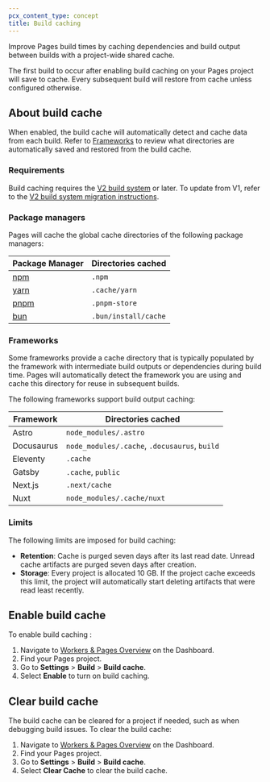 ```yaml
---
pcx_content_type: concept
title: Build caching
---
```


Improve Pages build times by caching dependencies and build output between builds with a project-wide shared cache.

The first build to occur after enabling build caching on your Pages project will save to cache. Every subsequent build will restore from cache unless configured otherwise.

## About build cache

When enabled, the build cache will automatically detect and cache data from each build. Refer to [Frameworks](/pages/configuration/build-caching/#frameworks) to review what directories are automatically saved and restored from the build cache.

### Requirements

Build caching requires the [V2 build system](/pages/configuration/build-image/#v2-build-system) or later. To update from V1, refer to the [V2 build system migration instructions](/pages/configuration/build-image/#v1-to-v2-migration).

### Package managers

Pages will cache the global cache directories of the following package managers:

| Package Manager               | Directories cached   |
| ----------------------------- | -------------------- |
| [npm](https://www.npmjs.com/) | `.npm`               |
| [yarn](https://yarnpkg.com/)  | `.cache/yarn`        |
| [pnpm](https://pnpm.io/)      | `.pnpm-store`        |
| [bun](https://bun.sh/)        | `.bun/install/cache` |

### Frameworks

Some frameworks provide a cache directory that is typically populated by the framework with intermediate build outputs or dependencies during build time. Pages will automatically detect the framework you are using and cache this directory for reuse in subsequent builds.

The following frameworks support build output caching:

| Framework  | Directories cached                            |
| ---------- | --------------------------------------------- |
| Astro      | `node_modules/.astro`                         |
| Docusaurus | `node_modules/.cache`, `.docusaurus`, `build` |
| Eleventy   | `.cache`                                      |
| Gatsby     | `.cache`, `public`                            |
| Next.js    | `.next/cache`                                 |
| Nuxt       | `node_modules/.cache/nuxt`                    |

### Limits

The following limits are imposed for build caching:

- **Retention**: Cache is purged seven days after its last read date. Unread cache artifacts are purged seven days after creation.
- **Storage**: Every project is allocated 10 GB. If the project cache exceeds this limit, the project will automatically start deleting artifacts that were read least recently.

## Enable build cache

To enable build caching :

1. Navigate to [Workers & Pages Overview](https://dash.cloudflare.com) on the Dashboard.
2. Find your Pages project.
3. Go to **Settings** > **Build** > **Build cache**.
4. Select **Enable** to turn on build caching.

## Clear build cache

The build cache can be cleared for a project if needed, such as when debugging build issues. To clear the build cache:

1. Navigate to [Workers & Pages Overview](https://dash.cloudflare.com) on the Dashboard.
2. Find your Pages project.
3. Go to **Settings** > **Build** > **Build cache**.
4. Select **Clear Cache** to clear the build cache.
